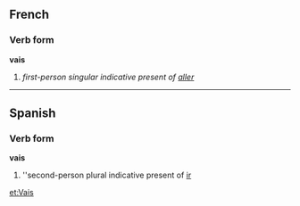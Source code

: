==French==
===Verb form===
'''vais'''

# ''first-person singular indicative present of [[aller]]''

----

==Spanish==
===Verb form===
'''vais'''

# ''second-person plural indicative present of [[ir]]

[[et:Vais]]